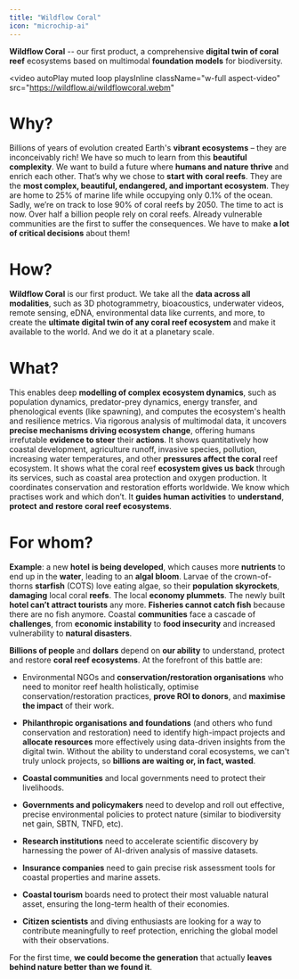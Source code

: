 ```yaml
---
title: "Wildflow Coral"
icon: "microchip-ai"
---
```


**Wildflow Coral** -- our first product, a comprehensive **digital twin of coral reef** ecosystems based on multimodal **foundation models** for biodiversity.

<video
  autoPlay
  muted
  loop
  playsInline
  className="w-full aspect-video"
  src="https://wildflow.ai/wildflowcoral.webm"
></video>

# Why?

Billions of years of evolution created Earth's **vibrant ecosystems** – they are inconceivably rich\! We have so much to learn from this **beautiful complexity**. We want to build a future where **humans and nature thrive** and enrich each other. That’s why we chose to **start with** **coral reefs**. They are the **most complex, beautiful, endangered, and important ecosystem**. They are home to 25% of marine life while occupying only 0.1% of the ocean. Sadly, we’re on track to lose 90% of coral reefs by 2050\. The time to act is now. Over half a billion people rely on coral reefs. Already vulnerable communities are the first to suffer the consequences. We have to make **a lot of critical decisions** about them\!

# How?

**Wildflow Coral** is our first product. We take all the **data across all modalities**, such as 3D photogrammetry, bioacoustics, underwater videos, remote sensing, eDNA, environmental data like currents, and more, to create the **ultimate digital twin of any coral reef ecosystem** and make it available to the world. And we do it at a planetary scale.

# What?

This enables deep **modelling of complex ecosystem dynamics**, such as population dynamics, predator-prey dynamics, energy transfer, and phenological events (like spawning), and computes the ecosystem's health and resilience metrics. Via rigorous analysis of multimodal data, it uncovers **precise mechanisms driving ecosystem change**, offering humans irrefutable **evidence to steer** their **actions**. It shows quantitatively how coastal development, agriculture runoff, invasive species, pollution, increasing water temperatures, and other **pressures affect the coral** reef ecosystem. It shows what the coral reef **ecosystem gives us back** through its services, such as coastal area protection and oxygen production. It coordinates conservation and restoration efforts worldwide. We know which practises work and which don’t. It **guides human activities** to **understand**, **protect** **and** **restore** **coral reef ecosystems**.

# For whom?

**Example**: a new **hotel** **is being developed**, which causes more **nutrients** to end up in the **water**, leading to an **algal bloom**. Larvae of the crown-of-thorns **starfish** (COTS) love eating algae, so their **population skyrockets**, **damaging** local coral **reefs**. The local **economy plummets**. The newly built **hotel can’t attract tourists** any more. **Fisheries cannot catch fish** because there are no fish anymore. Coastal **communities** face a cascade of **challenges**, from **economic instability** to **food insecurity** and increased vulnerability to **natural disasters**.

**Billions of people** and **dollars** depend on **our ability** to understand, protect and restore **coral reef ecosystems**. At the forefront of this battle are:

- Environmental NGOs and **conservation/restoration organisations** who need to monitor reef health holistically, optimise conservation/restoration practices, **prove ROI to donors**, and **maximise the impact** of their work.

- **Philanthropic organisations** **and foundations** (and others who fund conservation and restoration) need to identify high-impact projects and **allocate resources** more effectively using data-driven insights from the digital twin. Without the ability to understand coral ecosystems, we can't truly unlock projects, so **billions are waiting or, in fact, wasted**.

- **Coastal communities** and local governments need to protect their livelihoods.

- **Governments and policymakers** need to develop and roll out effective, precise environmental policies to protect nature (similar to biodiversity net gain, SBTN, TNFD, etc).

- **Research institutions** need to accelerate scientific discovery by harnessing the power of AI-driven analysis of massive datasets.

- **Insurance companies** need to gain precise risk assessment tools for coastal properties and marine assets.

- **Coastal tourism** boards need to protect their most valuable natural asset, ensuring the long-term health of their economies.

- **Citizen scientists** and diving enthusiasts are looking for a way to contribute meaningfully to reef protection, enriching the global model with their observations.

For the first time, **we could become the generation** that actually **leaves behind nature better than we found it**.
